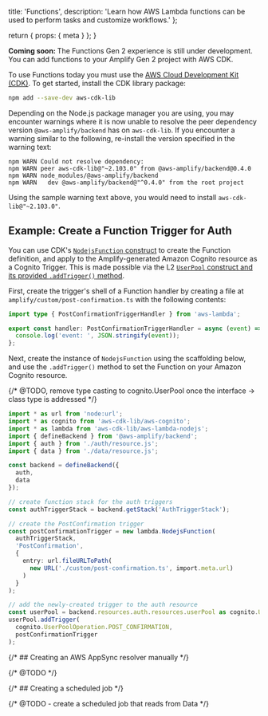   title: 'Functions',
  description:
    'Learn how AWS Lambda functions can be used to perform tasks and customize workflows.'
};

  return {
    props: {
      meta
    }
  };
}

<Callout info>

<b>Coming soon: </b>The Functions Gen 2 experience is still under development. You can add functions to your Amplify Gen 2 project with AWS CDK. 
</Callout>

To use Functions today you must use the [AWS Cloud Development Kit (CDK)](https://docs.aws.amazon.com/cdk/). To get started, install the CDK library package:

```bash
npm add --save-dev aws-cdk-lib
```

<Callout warning>

Depending on the Node.js package manager you are using, you may encounter warnings where it is now unable to resolve the peer dependency version `@aws-amplify/backend` has on `aws-cdk-lib`. If you encounter a warning similar to the following, re-install the version specified in the warning text:

```
npm WARN Could not resolve dependency:
npm WARN peer aws-cdk-lib@"~2.103.0" from @aws-amplify/backend@0.4.0
npm WARN node_modules/@aws-amplify/backend
npm WARN   dev @aws-amplify/backend@"^0.4.0" from the root project
```

Using the sample warning text above, you would need to install `aws-cdk-lib@"~2.103.0"`.

</Callout>

## Example: Create a Function Trigger for Auth

You can use CDK's [`NodejsFunction` construct](https://docs.aws.amazon.com/cdk/api/v2/docs/aws-cdk-lib.aws_lambda_nodejs.NodejsFunction.html) to create the Function definition, and apply to the Amplify-generated Amazon Cognito resource as a Cognito Trigger. This is made possible via the L2 [`UserPool` construct and its provided `.addTrigger()` method](https://docs.aws.amazon.com/cdk/api/v2/docs/aws-cdk-lib.aws_cognito.UserPool.html#addwbrtriggeroperation-fn).

First, create the trigger's shell of a Function handler by creating a file at `amplify/custom/post-confirmation.ts` with the following contents:

```ts title="amplify/custom/post-confirmation.ts"
import type { PostConfirmationTriggerHandler } from 'aws-lambda';

export const handler: PostConfirmationTriggerHandler = async (event) => {
  console.log('event: ', JSON.stringify(event));
};
```

Next, create the instance of `NodejsFunction` using the scaffolding below, and use the `.addTrigger()` method to set the Function on your Amazon Cognito resource.

{/* @TODO, remove type casting to cognito.UserPool once the interface -> class type is addressed */}

```ts title="amplify/backend.ts"
import * as url from 'node:url';
import * as cognito from 'aws-cdk-lib/aws-cognito';
import * as lambda from 'aws-cdk-lib/aws-lambda-nodejs';
import { defineBackend } from '@aws-amplify/backend';
import { auth } from './auth/resource.js';
import { data } from './data/resource.js';

const backend = defineBackend({
  auth,
  data
});

// create function stack for the auth triggers
const authTriggerStack = backend.getStack('AuthTriggerStack');

// create the PostConfirmation trigger
const postConfirmationTrigger = new lambda.NodejsFunction(
  authTriggerStack,
  'PostConfirmation',
  {
    entry: url.fileURLToPath(
      new URL('./custom/post-confirmation.ts', import.meta.url)
    )
  }
);

// add the newly-created trigger to the auth resource
const userPool = backend.resources.auth.resources.userPool as cognito.UserPool;
userPool.addTrigger(
  cognito.UserPoolOperation.POST_CONFIRMATION,
  postConfirmationTrigger
);
```

{/* ## Creating an AWS AppSync resolver manually */}

{/* @TODO */}

{/* ## Creating a scheduled job */}

{/* @TODO - create a scheduled job that reads from Data */}
